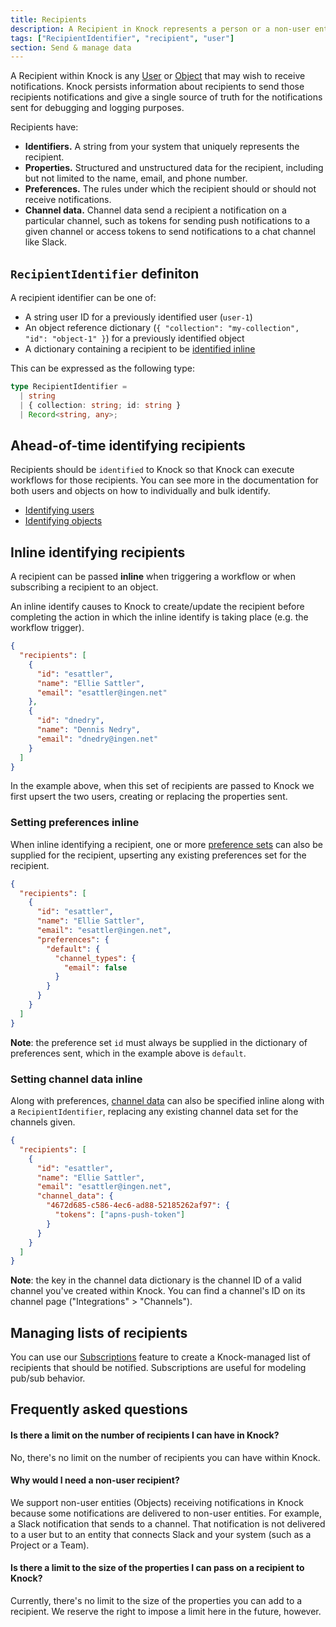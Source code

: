 ```yaml
---
title: Recipients
description: A Recipient in Knock represents a person or a non-user entity that receive notifications.
tags: ["RecipientIdentifier", "recipient", "user"]
section: Send & manage data
---
```


A Recipient within Knock is any [User](/send-and-manage-data/users) or [Object](/send-and-manage-data/objects) that may wish to receive notifications. Knock persists information about recipients to send those recipients notifications and give a single source of truth for the notifications sent for debugging and logging purposes.

Recipients have:

- **Identifiers.** A string from your system that uniquely represents the recipient.
- **Properties.** Structured and unstructured data for the recipient, including but not limited to the name, email, and phone number.
- **Preferences.** The rules under which the recipient should or should not receive notifications.
- **Channel data.** Channel data send a recipient a notification on a particular channel, such as tokens for sending push notifications to a given channel or access tokens to send notifications to a chat channel like Slack.

## `RecipientIdentifier` definiton

A recipient identifier can be one of:

- A string user ID for a previously identified user (`user-1`)
- An object reference dictionary (`{ "collection": "my-collection", "id": "object-1" }`) for a previously identified object
- A dictionary containing a recipient to be [identified inline](#inline-identifying-recipients)

This can be expressed as the following type:

```typescript
type RecipientIdentifier =
  | string
  | { collection: string; id: string }
  | Record<string, any>;
```

## Ahead-of-time identifying recipients

Recipients should be `identified` to Knock so that Knock can execute workflows for those recipients. You can see more in the documentation for both users and objects on how to individually and bulk identify.

- [Identifying users](/send-and-manage-data/users#1-individual-identification)
- [Identifying objects](/send-and-manage-data/objects#1-set-individual-objects)

## Inline identifying recipients

A recipient can be passed **inline** when triggering a workflow or when subscribing a recipient to an object.

An inline identify causes to Knock to create/update the recipient before completing the action in which the inline identify is taking place (e.g. the workflow trigger).

```json An example list of recipients to be identified inline
{
  "recipients": [
    {
      "id": "esattler",
      "name": "Ellie Sattler",
      "email": "esattler@ingen.net"
    },
    {
      "id": "dnedry",
      "name": "Dennis Nedry",
      "email": "dnedry@ingen.net"
    }
  ]
}
```

In the example above, when this set of recipients are passed to Knock we first upsert the two users, creating or replacing the properties sent.

### Setting preferences inline

When inline identifying a recipient, one or more [preference sets](/send-and-manage-data/preferences) can also be supplied for the recipient, upserting any existing preferences set for the recipient.

```json An example of inline identifying a recipient with a preference set
{
  "recipients": [
    {
      "id": "esattler",
      "name": "Ellie Sattler",
      "email": "esattler@ingen.net",
      "preferences": {
        "default": {
          "channel_types": {
            "email": false
          }
        }
      }
    }
  ]
}
```

**Note**: the preference set `id` must always be supplied in the dictionary of preferences sent, which in the example above is `default`.

### Setting channel data inline

Along with preferences, [channel data](/send-notifications/setting-channel-daa) can also be specified inline along with a `RecipientIdentifier`, replacing any existing channel data set for the channels given.

```json An example of inline identifying a recipient with channel data
{
  "recipients": [
    {
      "id": "esattler",
      "name": "Ellie Sattler",
      "email": "esattler@ingen.net",
      "channel_data": {
        "4672d685-c586-4ec6-ad88-52185262af97": {
          "tokens": ["apns-push-token"]
        }
      }
    }
  ]
}
```

**Note**: the key in the channel data dictionary is the channel ID of a valid channel you've created within Knock. You can find a channel's ID on its channel page ("Integrations" > "Channels").

## Managing lists of recipients

You can use our [Subscriptions](/send-and-manage-data/subscriptions) feature to create a Knock-managed list of recipients that should be notified. Subscriptions are useful for modeling pub/sub behavior.

## Frequently asked questions

#### Is there a limit on the number of recipients I can have in Knock?

No, there's no limit on the number of recipients you can have within Knock.

#### Why would I need a non-user recipient?

We support non-user entities (Objects) receiving notifications in Knock because some notifications are delivered to non-user entities. For example, a Slack notification that sends to a channel. That notification is not delivered to a user but to an entity that connects Slack and your system (such as a Project or a Team).

#### Is there a limit to the size of the properties I can pass on a recipient to Knock?

Currently, there's no limit to the size of the properties you can add to a recipient. We reserve the right to impose a limit here in the future, however.
